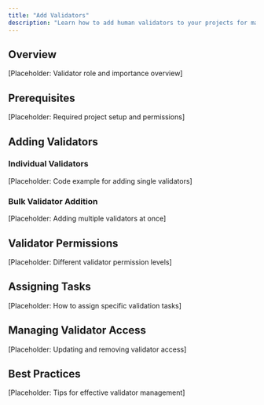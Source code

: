 ```yaml
---
title: "Add Validators"
description: "Learn how to add human validators to your projects for manual evaluation tasks."
---
```


## Overview

[Placeholder: Validator role and importance overview]

## Prerequisites

[Placeholder: Required project setup and permissions]

## Adding Validators

### Individual Validators
[Placeholder: Code example for adding single validators]

### Bulk Validator Addition
[Placeholder: Adding multiple validators at once]

## Validator Permissions

[Placeholder: Different validator permission levels]

## Assigning Tasks

[Placeholder: How to assign specific validation tasks]

## Managing Validator Access

[Placeholder: Updating and removing validator access]

## Best Practices

[Placeholder: Tips for effective validator management] 